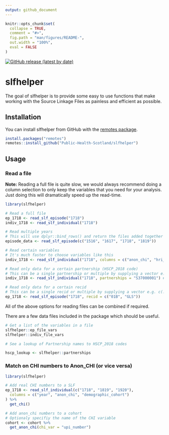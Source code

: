 ```yaml
---
output: github_document
---
```


<!-- README.md is generated from README.Rmd. Please edit that file -->

```r
knitr::opts_chunk$set(
  collapse = TRUE,
  comment = "#>",
  fig.path = "man/figures/README-",
  out.width = "100%",
  eval = FALSE
)
```

<!-- badges: start -->
[![GitHub release (latest by date)](https://img.shields.io/github/v/release/Public-Health-Scotland/slfhelper)](https://github.com/Public-Health-Scotland/slfhelper/releases/latest)
<!-- badges: end -->

# slfhelper

The goal of slfhelper is to provide some easy to use functions that make working with the Source Linkage Files as painless and efficient as possible.

## Installation

You can install slfhelper from GitHub with the [remotes package](https://remotes.r-lib.org/).

```r
install.packages("remotes")
remotes::install_github("Public-Health-Scotland/slfhelper")
```

## Usage

### Read a file

**Note:** Reading a full file is quite slow, we would always recommend doing a column selection to only keep the variables that you need for your analysis. Just doing this will dramatically speed up the read-time.

```r
library(slfhelper)

# Read a full file
ep_1718 <- read_slf_episode("1718")
indiv_1718 <- read_slf_individual("1718")

# Read multiple years
# This will use dplyr::bind_rows() and return the files added together as a single tibble
episode_data <- read_slf_episode(c("1516", "1617", "1718", "1819"))

# Read certain variables
# It's much faster to choose variables like this
indiv_1718 <- read_slf_individual("1718", columns = c("anon_chi", "hri_scot"))

# Read only data for a certain partnership (HSCP_2018 code)
# This can be a single partnership or multiple by supplying a vector e.g. c(...)
indiv_1718 <- read_slf_individual("1718", partnerships = "S37000001") # Aberdeen City

# Read only data for a certain recid
# This can be a single recid or multiple by supplying a vector e.g. c(...)
ep_1718 <- read_slf_episode("1718", recid = c("01B", "GLS"))
```

All of the above options for reading files can be combined if required. 

There are a few data files included in the package which should be useful.

```r
# Get a list of the variables in a file
slfhelper::ep_file_vars
slfhelper::indiv_file_vars

# See a lookup of Partnership names to HSCP_2018 codes

hscp_lookup <- slfhelper::partnerships
```

### Match on CHI numbers to Anon_CHI (or vice versa)

```r
library(slfhelper)

# Add real CHI numbers to a SLF
ep_1718 <- read_slf_individual(c("1718", "1819", "1920"),
  columns = c("year", "anon_chi", "demographic_cohort")
) %>%
  get_chi()

# Add anon_chi numbers to a cohort
# Optionaly specifiy the name of the CHI variable
cohort <- cohort %>% 
  get_anon_chi(chi_var = "upi_number")
```
